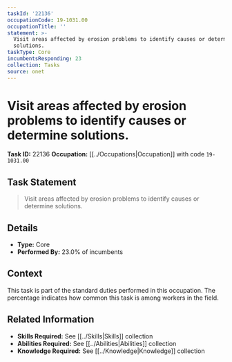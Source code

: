 ```yaml
---
taskId: '22136'
occupationCode: 19-1031.00
occupationTitle: ''
statement: >-
  Visit areas affected by erosion problems to identify causes or determine
  solutions.
taskType: Core
incumbentsResponding: 23
collection: Tasks
source: onet
---
```

# Visit areas affected by erosion problems to identify causes or determine solutions.

**Task ID:** 22136
**Occupation:** [[../Occupations|Occupation]] with code `19-1031.00`

## Task Statement

> Visit areas affected by erosion problems to identify causes or determine solutions.

## Details

- **Type:** Core
- **Performed By:** 23.0% of incumbents

## Context

This task is part of the standard duties performed in this occupation. The percentage indicates how common this task is among workers in the field.

## Related Information

- **Skills Required:** See [[../Skills|Skills]] collection
- **Abilities Required:** See [[../Abilities|Abilities]] collection
- **Knowledge Required:** See [[../Knowledge|Knowledge]] collection
